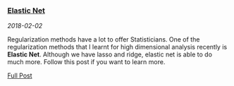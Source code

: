 <!---
entries will follow this format:
<article>
<h3><a href=""> </a></h3>
<div class="summary">
<span><i class="fa fa-calendar"></i> _date_</span>
<p> ...</p>
<a class="btn btn-outline-primary btn-sm" href="">Full Post</a>
</div>
</article>
--->

<article>
<h3><a href="Elastic_Net.html">Elastic Net</a></h3>
<div class="summary">
<span><i class="fa fa-calendar"></i> _2018-02-02_</span>
<p> Regularization methods have a lot to offer Statisticians. One of the regularization methods that I learnt for high dimensional analysis recently is **Elastic Net**. Although we have lasso and ridge, elastic net is able to do much more. Follow this post if you want to learn more. </p>
<a class="btn btn-outline-primary btn-sm" href="Elastic_Net.html">Full Post</a>
</div>
</article>
